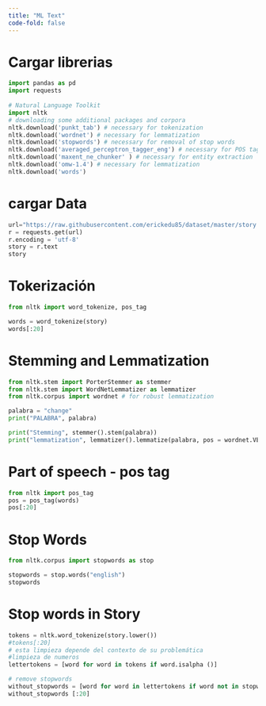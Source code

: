 ```yaml
---
title: "ML Text"
code-fold: false
---
```

# Cargar librerias 
```python
import pandas as pd
import requests
 
# Natural Language Toolkit
import nltk
# downloading some additional packages and corpora
nltk.download('punkt_tab') # necessary for tokenization
nltk.download('wordnet') # necessary for lemmatization
nltk.download('stopwords') # necessary for removal of stop words
nltk.download('averaged_perceptron_tagger_eng') # necessary for POS tagging
nltk.download('maxent_ne_chunker' ) # necessary for entity extraction
nltk.download('omw-1.4') # necessary for lemmatization
nltk.download('words')
```

# cargar Data

```python
url="https://raw.githubusercontent.com/erickedu85/dataset/master/story.txt"
r = requests.get(url)
r.encoding = 'utf-8'
story = r.text
story

```
# Tokerización
```python
from nltk import word_tokenize, pos_tag

words = word_tokenize(story)
words[:20]
```

# Stemming and Lemmatization

```python
from nltk.stem import PorterStemmer as stemmer
from nltk.stem import WordNetLemmatizer as lemmatizer
from nltk.corpus import wordnet # for robust lemmatization

palabra = "change"
print("PALABRA", palabra)

print("Stemming", stemmer().stem(palabra))
print("lemmatization", lemmatizer().lemmatize(palabra, pos = wordnet.VERB))
```
# Part of speech - pos tag
```python
from nltk import pos_tag
pos = pos_tag(words)
pos[:20]
```

# Stop Words

```python
from nltk.corpus import stopwords as stop

stopwords = stop.words("english")
stopwords   

```
# Stop words in Story

```python
tokens = nltk.word_tokenize(story.lower())
#tokens[:20]
# esta limpieza depende del contexto de su problemática
#limpieza de numeros 
lettertokens = [word for word in tokens if word.isalpha ()]

# remove stopwords
without_stopwords = [word for word in lettertokens if word not in stopwords]
without_stopwords [:20]

```
